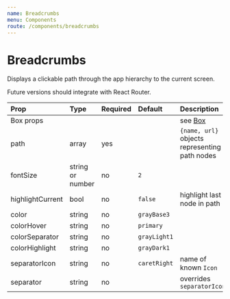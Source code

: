 ```yaml
---
name: Breadcrumbs
menu: Components
route: /components/breadcrumbs
---
```



# Breadcrumbs

Displays a clickable path through the app hierarchy to the current screen.

Future versions should integrate with React Router.

<Playground>
  <Breadcrumbs
    highlightCurrent
    path={[
      {
        name: "Home",
        url: "/"
      },
      {
        name: "Places",
        url: "/places/"
      },
      {
        name: "Nearby",
        url: "/places/nearby/"
      }
    ]}/>
</Playground>


| Prop | Type | Required | Default | Description |
|:-----|:-----|:---------|:--------|:------------|
| Box props | | | | see [Box](/components/box) |
| path | array | yes | | `{name, url}` objects representing path nodes |
| fontSize | string or number | no | `2` | |
| highlightCurrent | bool | no | `false` | highlight last node in path |
| color | string | no | `grayBase3` | |
| colorHover | string | no | `primary` | |
| colorSeparator | string | no | `grayLight1` | |
| colorHighlight | string | no | `grayDark1` | |
| separatorIcon | string | no | `caretRight` | name of known `Icon` |
| separator | string | no | | overrides `separatorIcon` |
